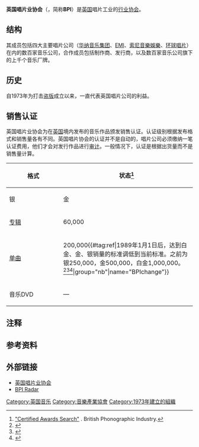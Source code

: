 {{Infobox Organization
|name                = 英国唱片协会<br/>British Phonographic Industry
|image               = 
|size                = 
|caption             = 
|abbreviation        = BPI
|motto               = 
|formation           = 1973年
|extinction          = 
|status              = [[非营利组织|非营利组织]]
|purpose             = 英国音乐工业
|location            = Riverside Building, County Hall, Lambeth, SE1 7JA
|region_served       = 英国
|membership          = 英国音乐公司
|leader_title        = 总监
|leader_name         = Geoff Taylor
|main_organ          = 英国唱片协会委员会（主席 - Tony Wadsworth）
|parent_organization = 
|affiliations        = 
|budget              = 
|website             = [http://www.bpi.co.uk BPI ]
|remarks             = 
}}

'''英国唱片业协会'''（{{lang|en|British Phonographic Industry}}，简称'''BPI'''）是[[英国|英国]]唱片工业的[[行业协会|行业协会]]。

== 结构 ==
其成员包括四大主要唱片公司（[[华纳音乐集团|华纳音乐集团]]、[[EMI|EMI]]、[[索尼音樂娛樂|索尼音樂娛樂]]、[[环球唱片|环球唱片]]）在内的数百家音乐公司，合作成员包括制作商、发行商，以及数百家音乐公司旗下的上千个音乐厂牌。

== 历史 ==
自1973年为打击[[盗版|盗版]]成立以来，一直代表英国唱片公司的利益。

== 销售认证 ==
英国唱片业协会为在[[英国|英国]]境内发布的音乐作品颁发销售认证。认证级别根据发布格式和销售量各有不同。英国唱片协会的认证并不是自动的，唱片公司必须缴纳一笔认证费用，他们才会对发行作品进行[[审计|审计]]。一般情况下，认证是根据出货量而不是销售量计算。

{| class="wikitable" style="text-align:center;"
|-
! width="130" rowspan="2"|格式
! colspan="3"| 状态<ref>[http://www.bpi.co.uk/members-area/article/bpi-certified-awards.aspx "Certified Awards Search"] {{WebCite|url=https://www.webcitation.org/68EwpjWKJ?url=http://www.bpi.co.uk/members-area/article/bpi-certified-awards.aspx |date=20120607095053 |dateformat=iso }}. British Phonographic Industry.</ref>
|-
! 银
! 金
! 白金
|-
! [[专辑|专辑]]
| 60,000
| 100,000
| 300,000
|-
! [[单曲|单曲]]
|{{0|<small><nowiki>[nb 1]</nowiki></small>}}200,000{{#tag:ref|1989年1月1日后，达到白金、金、银销量的标准调低到当前标准。之前为银250,000，金500,000，白金1,000,000。<ref name="BPI">{{cite journal|author=[[Gallup|Gallup]]|date=4 February 1989|title=The Top of the Pops Chart|journal=[[Record_Mirror|Record Mirror]]|page=4|url=http://scans.chartarchive.org/UK/1989/UK%20Charts%201989.02.04.pdf|format=PDF|accessdate=16 July 2010}}</ref><ref>{{cite web|title=Certified Awards|url=http://www.bpi.co.uk/members-area/article/bpi-certified-awards.aspx|publisher=[[British_Phonographic_Industry|British Phonographic Industry]]|accessdate=7 June 2010|archive-date=2012-06-07|archive-url=https://www.webcitation.org/68EwpjWKJ?url=http://www.bpi.co.uk/members-area/article/bpi-certified-awards.aspx|dead-url=no}}</ref><ref>{{cite web|title=International Certification Award levels|url=http://www.ifpi.org/content/library/international-award-levels.pdf|publisher=[[International_Federation_of_the_Phonographic_Industry|International Federation of the Phonographic Industry]]|accessdate=7 June 2010|page=7|format=PDF|date=March 2010|archive-date=2010-02-15|archive-url=https://web.archive.org/web/20100215213127/http://www.ifpi.org/content/library/international-award-levels.pdf|dead-url=no}}</ref>|group="nb"|name="BPIchange"}}
|{{0|<small><nowiki>[nb 1]</nowiki></small>}}400,000<ref group="nb" name="BPIchange"/>
|{{0|<small><nowiki>[nb 1]</nowiki></small>}}600,000<ref group="nb" name="BPIchange"/>
|-
! 音乐DVD
| —
| 25,000
| 50,000
|}

== 注释 ==
{{reflist|group="nb"}}

== 参考资料 ==
{{reflist}}

== 外部链接 ==
* [http://www.bpi.co.uk 英国唱片业协会] {{WebCite|url=https://www.webcitation.org/5QZtcbCAk?url=http://www.bpi.co.uk/ |date=20070724182433 |dateformat=iso }}
* [https://web.archive.org/web/20080725045933/http://www.bpiradar.com/ BPI Radar]


[[Category:英国音乐|Category:英国音乐]]
[[Category:音樂產業協會|Category:音樂產業協會]]
[[Category:1973年建立的組織|Category:1973年建立的組織]]